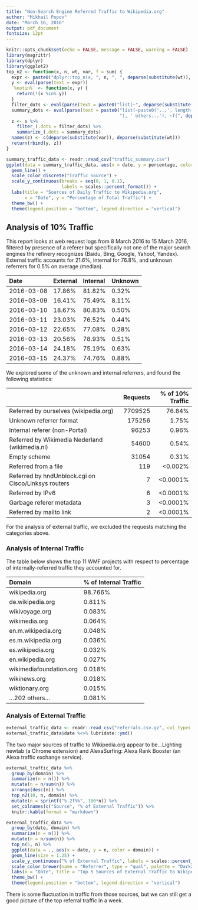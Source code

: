 ```yaml
---
title: "Non-Search Engine Referred Traffic to Wikipedia.org"
author: "Mikhail Popov"
date: "March 16, 2016"
output: pdf_document
fontsize: 12pt
---
```

\renewcommand{\abstractname}{Executive Summary}
```r
knitr::opts_chunk$set(echo = FALSE, message = FALSE, warning = FALSE)
library(magrittr)
library(dplyr)
library(ggplot2)
top_n2 <- function(x, n, wt, var, f = sum) {
  expr <- paste0("dplyr::top_n(x, ", n, ", ", deparse(substitute(wt)), ")")
  y <- eval(parse(text = expr))
  `%notin%` <- function(x, y) {
    return(!(x %in% y))
  }
  filter_dots <- eval(parse(text = paste0("list(~", deparse(substitute(var)), "%notin% y$", deparse(substitute(var)), ")")))
  summary_dots <- eval(parse(text = paste0("list(~paste0('...', length(", deparse(substitute(var)),
                                           "), ' others...'), ~f(", deparse(substitute(wt)), "))")))
  z <- x %>%
    filter_(.dots = filter_dots) %>%
    summarize_(.dots = summary_dots)
  names(z) <- c(deparse(substitute(var)), deparse(substitute(wt)))
  return(rbind(y, z))
}
```

\begin{abstract}

On 10 March 2016 we deployed a change to the External Traffic part of the Portal dashboard that broke down the "non-search engine" traffic into direct traffic and "referred by something other than search engine" traffic. Approximately 10\% of all traffic to wikipedia.org is referred by something other than a search engine.

In this report we dove deeper into that 10\% traffic to see where the Portal users are coming from:
\begin{itemize}
  \item About 77\% of referred traffic (which accounts for 10\% of overall traffic to wikipedia.org) is from Wikimedia projects, most notably wikipedia.org itself, which accounts for nearly all of the internally-referred traffic.
  \item External traffic (21.6\% of referred traffic) is largely accounted by Lightning newtab (a Chrome extension, 23\% of external traffic) and AlexaSurfing (Alexa rank booster, 10.3\% of external traffic).
\end{itemize}
\end{abstract}

```r
summary_traffic_data <- readr::read_csv("traffic_summary.csv")
ggplot(data = summary_traffic_data, aes(x = date, y = percentage, color = traffic)) +
  geom_line() +
  scale_color_discrete("Traffic Source") +
  scale_y_continuous(breaks = seq(0, 1, 0.1),
                     labels = scales::percent_format()) +
  labs(title = "Sources of Daily Traffic to Wikipedia.org",
       x = "Date", y = "Percentage of Total Traffic") +
  theme_bw() +
  theme(legend.position = "bottom", legend.direction = "vertical")
```

\newpage

## Analysis of 10% Traffic

This report looks at web request logs from 8 March 2016 to 15 March 2016, filtered by presence of a referer but specifically not one of the major search engines the refinery recognizes (Baidu, Bing, Google, Yahoo!, Yandex). External traffic accounts for 21.6%, internal for 76.8%, and unknown referrers for 0.5% on average (median).

|Date       |External |Internal |Unknown |
|:----------|:--------|:--------|:-------|
|2016-03-08 |17.86%   |81.82%   |0.32%   |
|2016-03-09 |16.41%   |75.49%   |8.11%   |
|2016-03-10 |18.67%   |80.83%   |0.50%   |
|2016-03-11 |23.03%   |76.52%   |0.44%   |
|2016-03-12 |22.65%   |77.08%   |0.28%   |
|2016-03-13 |20.56%   |78.93%   |0.51%   |
|2016-03-14 |24.18%   |75.19%   |0.63%   |
|2016-03-15 |24.37%   |74.76%   |0.88%   |

We explored some of the unknown and internal referrers, and found the following statistics:

|                                                    | Requests| % of 10% Traffic|
|:---------------------------------------------------|--------:|----------------:|
|Referred by ourselves (wikipedia.org)               |  7709525|           76.84%|
|Unknown referrer format                             |   175256|            1.75%|
|Internal referer (non-Portal)                       |    96253|            0.96%|
|Referred by Wikimedia Nederland (wikimedia.nl)      |    54600|            0.54%|
|Empty scheme                                        |    31054|            0.31%|
|Referred from a file                                |      119|          <0.002%|
|Referred by hndUnblock.cgi on Cisco/Linksys routers |        7|         <0.0001%|
|Referred by IPv6                                    |        6|         <0.0001%|
|Garbage referer metadata                            |        3|         <0.0001%|
|Referred by mailto link                             |        2|         <0.0001%|

For the analysis of external traffic, we excluded the requests matching the categories above.

\newpage

### Analysis of Internal Traffic

The table below shows the top 11 WMF projects with respect to percentage of internally-referred traffic they accounted for.

|Domain                  |% of Internal Traffic |
|:-----------------------|:---------------------|
|wikipedia.org           |98.766%               |
|de.wikipedia.org        |0.811%                |
|wikivoyage.org          |0.083%                |
|wikimedia.org           |0.064%                |
|en.m.wikipedia.org      |0.048%                |
|es.m.wikipedia.org      |0.036%                |
|es.wikipedia.org        |0.032%                |
|en.wikipedia.org        |0.027%                |
|wikimediafoundation.org |0.018%                |
|wikinews.org            |0.018%                |
|wiktionary.org          |0.015%                |
|...202 others...        |0.081%                |

### Analysis of External Traffic
```r
external_traffic_data <- readr::read_csv("referrals.csv.gz", col_types = "ccccccc")
external_traffic_data$date %<>% lubridate::ymd()
```

The two major sources of traffic to Wikipedia.org appear to be...Lighting newtab (a Chrome extension) and AlexaSurfing: Alexa Rank Booster (an Alexa traffic exchange service).

```r
external_traffic_data %>%
  group_by(domain) %>%
  summarize(n = n()) %>%
  mutate(n = n/sum(n)) %>%
  arrange(desc(n)) %>%
  top_n2(10, n, domain) %>%
  mutate(n = sprintf("%.2f%%", 100*n)) %>%
  set_colnames(c("Source", "% of External Traffic")) %>%
  knitr::kable(format = "markdown")
```

\newpage

```r
external_traffic_data %>%
  group_by(date, domain) %>%
  summarize(n = n()) %>%
  mutate(n = n/sum(n)) %>%
  top_n(5, n) %>%
  ggplot(data = ., aes(x = date, y = n, color = domain)) +
  geom_line(size = 1.25) +
  scale_y_continuous("% of External Traffic", labels = scales::percent_format()) +
  scale_color_brewer(name = "Referrer", type = "qual", palette = "Dark2") +
  labs(x = "Date", title = "Top 5 Sources of External Traffic to Wikipedia.org") +
  theme_bw() +
  theme(legend.position = "bottom", legend.direction = "vertical")
```

There is some fluctuation in traffic from those sources, but we can still get a good picture of the top referral traffic in a week.

